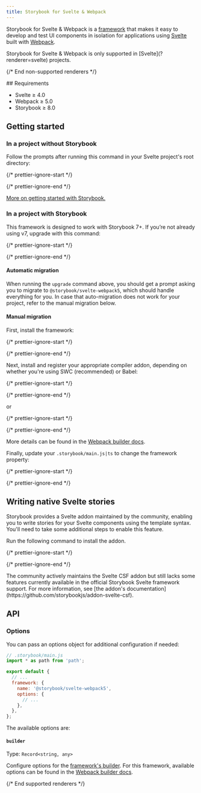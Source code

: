 ```yaml
---
title: Storybook for Svelte & Webpack
---
```



Storybook for Svelte & Webpack is a [framework](../contribute/framework.md) that makes it easy to develop and test UI components in isolation for applications using [Svelte](https://svelte.dev/) built with [Webpack](https://webpack.js.org/).

<If notRenderer={SUPPORTED_RENDERER}>
  <Callout variant="info">
    Storybook for Svelte & Webpack is only supported in [Svelte](?renderer=svelte) projects.
  </Callout>

  {/* End non-supported renderers */}
</If>

<If renderer={SUPPORTED_RENDERER}>
  ## Requirements

  * Svelte ≥ 4.0
  * Webpack ≥ 5.0
  * Storybook ≥ 8.0

  ## Getting started

  ### In a project without Storybook

  Follow the prompts after running this command in your Svelte project's root directory:

  {/* prettier-ignore-start */}

  <CodeSnippets path="init-command.md" />

  {/* prettier-ignore-end */}

  [More on getting started with Storybook.](./install.md)

  ### In a project with Storybook

  This framework is designed to work with Storybook 7+. If you’re not already using v7, upgrade with this command:

  {/* prettier-ignore-start */}

  <CodeSnippets path="storybook-upgrade.md" />

  {/* prettier-ignore-end */}

  #### Automatic migration

  When running the `upgrade` command above, you should get a prompt asking you to migrate to `@storybook/svelte-webpack5`, which should handle everything for you. In case that auto-migration does not work for your project, refer to the manual migration below.

  #### Manual migration

  First, install the framework:

  {/* prettier-ignore-start */}

  <CodeSnippets path="svelte-webpack5-install.md" />

  {/* prettier-ignore-end */}

  Next, install and register your appropriate compiler addon, depending on whether you're using SWC (recommended) or Babel:

  {/* prettier-ignore-start */}

  <CodeSnippets path="storybook-addon-compiler-swc-auto-install.md" />

  {/* prettier-ignore-end */}

  or

  {/* prettier-ignore-start */}

  <CodeSnippets path="storybook-addon-compiler-babel-auto-install.md" />

  {/* prettier-ignore-end */}

  More details can be found in the [Webpack builder docs](../builders/webpack.md#compiler-support).

  Finally, update your `.storybook/main.js|ts` to change the framework property:

  {/* prettier-ignore-start */}

  <CodeSnippets path="svelte-webpack5-add-framework.md" />

  {/* prettier-ignore-end */}

  ## Writing native Svelte stories

  Storybook provides a Svelte addon maintained by the community, enabling you to write stories for your Svelte components using the template syntax. You'll need to take some additional steps to enable this feature.

  Run the following command to install the addon.

  {/* prettier-ignore-start */}

  <CodeSnippets path="svelte-csf-addon-install.md" />

  {/* prettier-ignore-end */}

  <Callout variant="info">
    The community actively maintains the Svelte CSF addon but still lacks some features currently available in the official Storybook Svelte framework support. For more information, see [the addon's documentation](https://github.com/storybookjs/addon-svelte-csf).
  </Callout>

  ## API

  ### Options

  You can pass an options object for additional configuration if needed:

  ```js
  // .storybook/main.js
  import * as path from 'path';

  export default {
    // ...
    framework: {
      name: '@storybook/svelte-webpack5',
      options: {
        // ...
      },
    },
  };
  ```

  The available options are:

  #### `builder`

  Type: `Record<string, any>`

  Configure options for the [framework's builder](../api/main-config-framework.md#optionsbuilder). For this framework, available options can be found in the [Webpack builder docs](../builders/webpack.md).

  {/* End supported renderers */}
</If>
